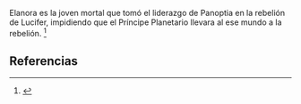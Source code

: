 Elanora es la joven mortal que tomó el liderazgo de Panoptia en la rebelión de Lucifer, impidiendo que el Príncipe Planetario llevara al ese mundo a la rebelión. <ref name="n0">{{lib|LU|53|7|1}}</ref> 

== Referencias ==

<references/>
